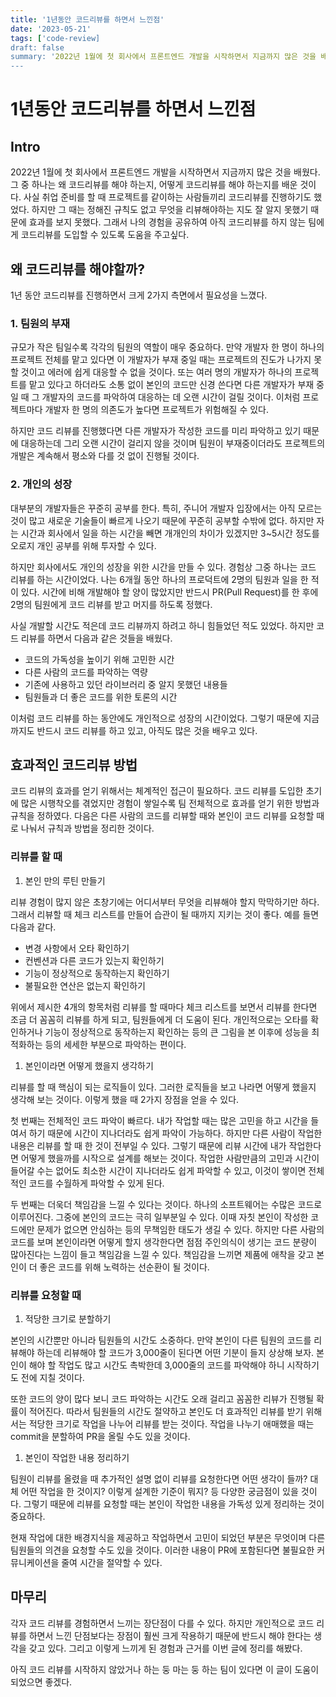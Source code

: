 ```yaml
---
title: '1년동안 코드리뷰를 하면서 느낀점'
date: '2023-05-21'
tags: ['code-review]
draft: false
summary: '2022년 1월에 첫 회사에서 프론트엔드 개발을 시작하면서 지금까지 많은 것을 배웠다. 그 중 하나는 왜 코드리뷰를 해야 하는지, 어떻게 코드리뷰를 해야 하는지를 배운 것이다. 사실 취업 준비를 할 때 프로젝트를 같이하는 사람들끼리 코드리뷰를 진행하기도 했었다. 하지만 그 때는 정해진 규칙도 없고 무엇을 리뷰해야하는 지도 잘 알지 못했기 때문에 효과를 보지 못했다. 그래서 나의 경험을 공유하여 아직 코드리뷰를 하지 않는 팀에게 코드리뷰를 도입할 수 있도록 도움을 주고싶다.'
---
```


# 1년동안 코드리뷰를 하면서 느낀점

## Intro

2022년 1월에 첫 회사에서 프론트엔드 개발을 시작하면서 지금까지 많은 것을 배웠다. 그 중 하나는 왜 코드리뷰를 해야 하는지, 어떻게 코드리뷰를 해야 하는지를 배운 것이다. 사실 취업 준비를 할 때 프로젝트를 같이하는 사람들끼리 코드리뷰를 진행하기도 했었다. 하지만 그 때는 정해진 규칙도 없고 무엇을 리뷰해야하는 지도 잘 알지 못했기 때문에 효과를 보지 못했다. 그래서 나의 경험을 공유하여 아직 코드리뷰를 하지 않는 팀에게 코드리뷰를 도입할 수 있도록 도움을 주고싶다.

## 왜 코드리뷰를 해야할까?

1년 동안 코드리뷰를 진행하면서 크게 2가지 측면에서 필요성을 느꼈다.

### 1. 팀원의 부재

규모가 작은 팀일수록 각각의 팀원의 역할이 매우 중요하다. 만약 개발자 한 명이 하나의 프로젝트 전체를 맡고 있다면 이 개발자가 부재 중일 때는 프로젝트의 진도가 나가지 못할 것이고 에러에 쉽게 대응할 수 없을 것이다. 또는 여러 명의 개발자가 하나의 프로젝트를 맡고 있다고 하더라도 소통 없이 본인의 코드만 신경 쓴다면 다른 개발자가 부재 중일 때 그 개발자의 코드를 파악하여 대응하는 데 오랜 시간이 걸릴 것이다. 이처럼 프로젝트마다 개발자 한 명의 의존도가 높다면 프로젝트가 위험해질 수 있다.

하지만 코드 리뷰를 진행했다면 다른 개발자가 작성한 코드를 미리 파악하고 있기 때문에 대응하는데 그리 오랜 시간이 걸리지 않을 것이며 팀원이 부재중이더라도 프로젝트의 개발은 계속해서 평소와 다를 것 없이 진행될 것이다.

### 2. 개인의 성장

대부분의 개발자들은 꾸준히 공부를 한다. 특히, 주니어 개발자 입장에서는 아직 모르는 것이 많고 새로운 기술들이 빠르게 나오기 때문에 꾸준히 공부할 수밖에 없다. 하지만 자는 시간과 회사에서 일을 하는 시간을 빼면 개개인의 차이가 있겠지만 3~5시간 정도를 오로지 개인 공부를 위해 투자할 수 있다.

하지만 회사에서도 개인의 성장을 위한 시간을 만들 수 있다. 경험상 그중 하나는 코드 리뷰를 하는 시간이었다. 나는 6개월 동안 하나의 프로덕트에 2명의 팀원과 일을 한 적이 있다. 시간에 비해 개발해야 할 양이 많았지만 반드시 PR(Pull Request)를 한 후에 2명의 팀원에게 코드 리뷰를 받고 머지를 하도록 정했다.

사실 개발할 시간도 적은데 코드 리뷰까지 하려고 하니 힘들었던 적도 있었다. 하지만 코드 리뷰를 하면서 다음과 같은 것들을 배웠다.

- 코드의 가독성을 높이기 위해 고민한 시간
- 다른 사람의 코드를 파악하는 역량
- 기존에 사용하고 있던 라이브러리 중 알지 못했던 내용들
- 팀원들과 더 좋은 코드를 위한 토론의 시간

이처럼 코드 리뷰를 하는 동안에도 개인적으로 성장의 시간이었다. 그렇기 때문에 지금까지도 반드시 코드 리뷰를 하고 있고, 아직도 많은 것을 배우고 있다.

## 효과적인 코드리뷰 방법

코드 리뷰의 효과를 얻기 위해서는 체계적인 접근이 필요하다. 코드 리뷰를 도입한 초기에 많은 시행착오를 겪었지만 경험이 쌓일수록 팀 전체적으로 효과를 얻기 위한 방법과 규칙을 정하였다. 다음은 다른 사람의 코드를 리뷰할 때와 본인이 코드 리뷰를 요청할 때로 나눠서 규칙과 방법을 정리한 것이다.

### 리뷰를 할 때

1. 본인 만의 루틴 만들기

리뷰 경험이 많지 않은 초창기에는 어디서부터 무엇을 리뷰해야 할지 막막하기만 하다. 그래서 리뷰할 때 체크 리스트를 만들어 습관이 될 때까지 지키는 것이 좋다. 예를 들면 다음과 같다.

- 변경 사항에서 오타 확인하기
- 컨벤션과 다른 코드가 있는지 확인하기
- 기능이 정상적으로 동작하는지 확인하기
- 불필요한 연산은 없는지 확인하기

위에서 제시한 4개의 항목처럼 리뷰를 할 때마다 체크 리스트를 보면서 리뷰를 한다면 조금 더 꼼꼼히 리뷰를 하게 되고, 팀원들에게 더 도움이 된다. 개인적으로는 오타를 확인하거나 기능이 정상적으로 동작하는지 확인하는 등의 큰 그림을 본 이후에 성능을 최적화하는 등의 세세한 부분으로 파악하는 편이다.

1. 본인이라면 어떻게 했을지 생각하기

리뷰를 할 때 핵심이 되는 로직들이 있다. 그러한 로직들을 보고 나라면 어떻게 했을지 생각해 보는 것이다. 이렇게 했을 때 2가지 장점을 얻을 수 있다.

첫 번째는 전체적인 코드 파악이 빠르다. 내가 작업할 때는 많은 고민을 하고 시간을 들여서 하기 때문에 시간이 지나더라도 쉽게 파악이 가능하다. 하지만 다른 사람이 작업한 내용은 리뷰를 할 때 한 것이 전부일 수 있다. 그렇기 때문에 리뷰 시간에 내가 작업한다면 어떻게 했을까를 시작으로 설계를 해보는 것이다. 작업한 사람만큼의 고민과 시간이 들어갈 수는 없어도 최소한 시간이 지나더라도 쉽게 파악할 수 있고, 이것이 쌓이면 전체적인 코드를 수월하게 파악할 수 있게 된다.

두 번째는 더욱더 책임감을 느낄 수 있다는 것이다. 하나의 소프트웨어는 수많은 코드로 이루어진다. 그중에 본인의 코드는 극히 일부분일 수 있다. 이때 자칫 본인이 작성한 코드에만 문제가 없으면 안심하는 등의 무책임한 태도가 생길 수 있다. 하지만 다른 사람의 코드를 보며 본인이라면 어떻게 할지 생각한다면 점점 주인의식이 생기는 코드 분량이 많아진다는 느낌이 들고 책임감을 느낄 수 있다. 책임감을 느끼면 제품에 애착을 갖고 본인이 더 좋은 코드를 위해 노력하는 선순환이 될 것이다.

### 리뷰를 요청할 때

1. 적당한 크기로 분할하기

본인의 시간뿐만 아니라 팀원들의 시간도 소중하다. 만약 본인이 다른 팀원의 코드를 리뷰해야 하는데 리뷰해야 할 코드가 3,000줄이 된다면 어떤 기분이 들지 상상해 보자. 본인이 해야 할 작업도 많고 시간도 촉박한데 3,000줄의 코드를 파악해야 하니 시작하기도 전에 지칠 것이다.

또한 코드의 양이 많다 보니 코드 파악하는 시간도 오래 걸리고 꼼꼼한 리뷰가 진행될 확률이 적어진다. 따라서 팀원들의 시간도 절약하고 본인도 더 효과적인 리뷰를 받기 위해서는 적당한 크기로 작업을 나누어 리뷰를 받는 것이다. 작업을 나누기 애매했을 때는 commit을 분할하여 PR을 올릴 수도 있을 것이다.

1. 본인이 작업한 내용 정리하기

팀원이 리뷰를 올렸을 때 추가적인 설명 없이 리뷰를 요청한다면 어떤 생각이 들까? 대체 어떤 작업을 한 것이지? 이렇게 설계한 기준이 뭐지? 등 다양한 궁금점이 있을 것이다. 그렇기 때문에 리뷰를 요청할 때는 본인이 작업한 내용을 가독성 있게 정리하는 것이 중요하다.

현재 작업에 대한 배경지식을 제공하고 작업하면서 고민이 되었던 부분은 무엇이며 다른 팀원들의 의견을 요청할 수도 있을 것이다. 이러한 내용이 PR에 포함된다면 불필요한 커뮤니케이션을 줄여 시간을 절약할 수 있다.

## 마무리

각자 코드 리뷰를 경험하면서 느끼는 장단점이 다를 수 있다. 하지만 개인적으로 코드 리뷰를 하면서 느낀 단점보다는 장점이 훨씬 크게 작용하기 때문에 반드시 해야 한다는 생각을 갖고 있다. 그리고 이렇게 느끼게 된 경험과 근거를 이번 글에 정리를 해봤다.

아직 코드 리뷰를 시작하지 않았거나 하는 둥 마는 둥 하는 팀이 있다면 이 글이 도움이 되었으면 좋겠다.
